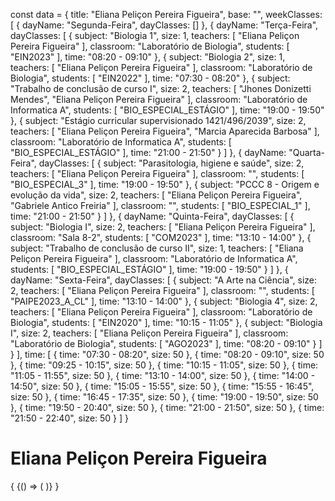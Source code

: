 const data = {
  title: "Eliana Peliçon Pereira Figueira",
  base: "",
  weekClasses: [
    {
      dayName: "Segunda-Feira",
      dayClasses: []
    },
    {
      dayName: "Terça-Feira",
      dayClasses: [
        {
          subject: "Biologia 1",
          size: 1,
          teachers: [
            "Eliana Peliçon Pereira Figueira"
          ],
          classroom: "Laboratório de Biologia",
          students: [
            "EIN2023"
          ],
          time: "08:20 - 09:10"
        },
        {
          subject: "Biologia 2",
          size: 1,
          teachers: [
            "Eliana Peliçon Pereira Figueira"
          ],
          classroom: "Laboratório de Biologia",
          students: [
            "EIN2022"
          ],
          time: "07:30 - 08:20"
        },
        {
          subject: "Trabalho de conclusão de curso I",
          size: 2,
          teachers: [
            "Jhones Donizetti Mendes",
            "Eliana Peliçon Pereira Figueira"
          ],
          classroom: "Laboratório de Informatica A",
          students: [
            "BIO_ESPECIAL_ESTÁGIO"
          ],
          time: "19:00 - 19:50"
        },
        {
          subject: "Estágio curricular supervisionado 1421/496/2039",
          size: 2,
          teachers: [
            "Eliana Peliçon Pereira Figueira",
            "Marcia Aparecida Barbosa"
          ],
          classroom: "Laboratório de Informatica A",
          students: [
            "BIO_ESPECIAL_ESTÁGIO"
          ],
          time: "21:00 - 21:50"
        }
      ]
    },
    {
      dayName: "Quarta-Feira",
      dayClasses: [
        {
          subject: "Parasitologia, higiene e saúde",
          size: 2,
          teachers: [
            "Eliana Peliçon Pereira Figueira"
          ],
          classroom: "",
          students: [
            "BIO_ESPECIAL_3"
          ],
          time: "19:00 - 19:50"
        },
        {
          subject: "PCCC 8 - Origem e evolução da vida",
          size: 2,
          teachers: [
            "Eliana Peliçon Pereira Figueira",
            "Gabriele Antico Freiria"
          ],
          classroom: "",
          students: [
            "BIO_ESPECIAL_1"
          ],
          time: "21:00 - 21:50"
        }
      ]
    },
    {
      dayName: "Quinta-Feira",
      dayClasses: [
        {
          subject: "Biologia I",
          size: 2,
          teachers: [
            "Eliana Peliçon Pereira Figueira"
          ],
          classroom: "Sala 8-2",
          students: [
            "COM2023"
          ],
          time: "13:10 - 14:00"
        },
        {
          subject: "Trabalho de conclusão de curso II",
          size: 1,
          teachers: [
            "Eliana Peliçon Pereira Figueira"
          ],
          classroom: "Laboratório de Informatica A",
          students: [
            "BIO_ESPECIAL_ESTÁGIO"
          ],
          time: "19:00 - 19:50"
        }
      ]
    },
    {
      dayName: "Sexta-Feira",
      dayClasses: [
        {
          subject: "A Arte na Ciência",
          size: 2,
          teachers: [
            "Eliana Peliçon Pereira Figueira"
          ],
          classroom: "",
          students: [
            "PAIPE2023_A_CL"
          ],
          time: "13:10 - 14:00"
        },
        {
          subject: "Biologia 4",
          size: 2,
          teachers: [
            "Eliana Peliçon Pereira Figueira"
          ],
          classroom: "Laboratório de Biologia",
          students: [
            "EIN2020"
          ],
          time: "10:15 - 11:05"
        },
        {
          subject: "Biologia I",
          size: 2,
          teachers: [
            "Eliana Peliçon Pereira Figueira"
          ],
          classroom: "Laboratório de Biologia",
          students: [
            "AGO2023"
          ],
          time: "08:20 - 09:10"
        }
      ]
    }
  ],
  time: [
    {
      time: "07:30 - 08:20",
      size: 50
    },
    {
      time: "08:20 - 09:10",
      size: 50
    },
    {
      time: "09:25 - 10:15",
      size: 50
    },
    {
      time: "10:15 - 11:05",
      size: 50
    },
    {
      time: "11:05 - 11:55",
      size: 50
    },
    {
      time: "13:10 - 14:00",
      size: 50
    },
    {
      time: "14:00 - 14:50",
      size: 50
    },
    {
      time: "15:05 - 15:55",
      size: 50
    },
    {
      time: "15:55 - 16:45",
      size: 50
    },
    {
      time: "16:45 - 17:35",
      size: 50
    },
    {
      time: "19:00 - 19:50",
      size: 50
    },
    {
      time: "19:50 - 20:40",
      size: 50
    },
    {
      time: "21:00 - 21:50",
      size: 50
    },
    {
      time: "21:50 - 22:40",
      size: 50
    }
  ]
}

# Eliana Peliçon Pereira Figueira

<div>
  {
    <BrowserOnly>
      {() => (
        <Grid
          title={data.title}
          weekClasses={data.weekClasses}
          time={data.time}
        />
      )}
    </BrowserOnly>
  }
</div>
